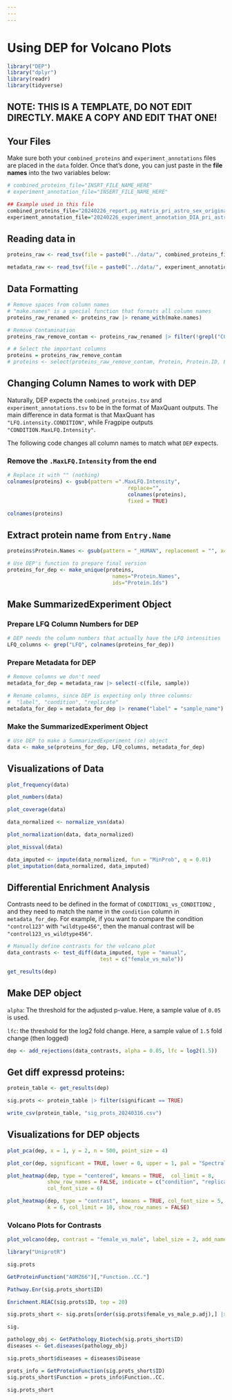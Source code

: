 ```yaml
---
---
---
```


# Using DEP for Volcano Plots

```r
library("DEP")
library("dplyr")
library(readr)
library(tidyverse)
```

## NOTE: THIS IS A TEMPLATE, DO NOT EDIT DIRECTLY. MAKE A COPY AND EDIT THAT ONE!

## Your Files

Make sure both your `combined_proteins` and `experiment_annotations` files are placed in the `data` folder. Once that's done, you can just paste in the **file names** into the two variables below:

```r
# combined_proteins_file="INSRT_FILE_NAME_HERE"
# experiment_annotation_file="INSERT_FILE_NAME_HERE"

## Example used in this file
combined_proteins_file="20240226_report.pg_matrix_pri_astro_sex_original.tsv"
experiment_annotation_file="20240226_experiment_annotation_DIA_pri_astro_sex.tsv"

```

## Reading data in

```r
proteins_raw <- read_tsv(file = paste0("../data/", combined_proteins_file)) |> as.data.frame()

metadata_raw <- read_tsv(file = paste0("../data/", experiment_annotation_file)) |> as.data.frame()

```

## Data Formatting

```r
# Remove spaces from column names
# "make.names" is a special function that formats all column names
proteins_raw_renamed <- proteins_raw |> rename_with(make.names)

# Remove Contamination
proteins_raw_remove_contam <- proteins_raw_renamed |> filter(!grepl("CONT", Protein.Group))

# # Select the important columns
proteins = proteins_raw_remove_contam
# proteins <- select(proteins_raw_remove_contam, Protein, Protein.ID, Entry.Name, Description, contains("MaxLFQ"))
```

## Changing Column Names to work with DEP

Naturally, DEP expects the `combined_proteins.tsv` and `experiment_annotations.tsv` to be in the format of MaxQuant outputs. The main difference in data format is that MaxQuant has `"LFQ.intensity.CONDITION"`, while Fragpipe outputs `"CONDITION.MaxLFQ.Intensity"`.

The following code changes all column names to match what `DEP` expects.

### Remove the `.MaxLFQ.Intensity` from the end

```r
# Replace it with "" (nothing)
colnames(proteins) <- gsub(pattern =".MaxLFQ.Intensity", 
                                       replace="",
                                       colnames(proteins),
                                       fixed = TRUE)

colnames(proteins)
```

## Extract protein name from `Entry.Name`

```r
proteins$Protein.Names <- gsub(pattern = "_HUMAN", replacement = "", x=proteins$Protein.Names, fixed=TRUE)
```

```r
# Use DEP's function to prepare final version
proteins_for_dep <- make_unique(proteins, 
                                  names="Protein.Names", 
                                  ids="Protein.Ids")
```

## Make SummarizedExperiment Object

### Prepare LFQ Column Numbers for DEP

```r
# DEP needs the column numbers that actually have the LFQ intensities
LFQ_columns <- grep("LFQ", colnames(proteins_for_dep))
```

### Prepare Metadata for DEP

```r
# Remove columns we don't need 
metadata_for_dep = metadata_raw |> select(-c(file, sample))

# Rename columns, since DEP is expecting only three columns:
#  "label", "condition", "replicate"
metadata_for_dep = metadata_for_dep |> rename("label" = "sample_name")
```

### Make the SummarizedExperiment Object

```r
# Use DEP to make a SummarizedExperiment (se) object
data <- make_se(proteins_for_dep, LFQ_columns, metadata_for_dep)
```

## Visualizations of Data

```r
plot_frequency(data)
```

```r
plot_numbers(data)
```

```r
plot_coverage(data)
```

```r
data_normalized <- normalize_vsn(data)
```

```r
plot_normalization(data, data_normalized)
```

```r
plot_missval(data)
```

```r
data_imputed <- impute(data_normalized, fun = "MinProb", q = 0.01)
plot_imputation(data_normalized, data_imputed)
```

## Differential Enrichment Analysis

Contrasts need to be defined in the format of `CONDITION1_vs_CONDITION2` , and they need to match the name in the `condition` column in `metadata_for_dep`. For example, if you want to compare the condition `"control123"` with `"wildtype456"`, then the manual contrast will be `"control123_vs_wildtype456"`.

```r
# Manually define contrasts for the volcano plot
data_contrasts <- test_diff(data_imputed, type = "manual", 
                              test = c("female_vs_male"))
```

```r
get_results(dep)
```

## Make DEP object

`alpha`: The threshold for the adjusted p-value. Here, a sample value of `0.05` is used.

`lfc`: the threshold for the log2 fold change. Here, a sample value of `1.5` fold change (then logged)

```r
dep <- add_rejections(data_contrasts, alpha = 0.05, lfc = log2(1.5))
```

## Get diff expressd proteins:

```r
protein_table <- get_results(dep)

sig.prots <- protein_table |> filter(significant == TRUE)

write_csv(protein_table, "sig_prots_20240316.csv")
```

## Visualizations for DEP objects

```r
plot_pca(dep, x = 1, y = 2, n = 500, point_size = 4)
```

```r
plot_cor(dep, significant = TRUE, lower = 0, upper = 1, pal = "Spectral", font_size = 8)
```

```r
plot_heatmap(dep, type = "centered", kmeans = TRUE,  col_limit = 8,
             show_row_names = FALSE, indicate = c("condition", "replicate"),
             col_font_size = 6)
```

```r
plot_heatmap(dep, type = "contrast", kmeans = TRUE, col_font_size = 5,
             k = 6, col_limit = 10, show_row_names = FALSE)
```

### Volcano Plots for Contrasts

```r
plot_volcano(dep, contrast = "female_vs_male", label_size = 2, add_names = TRUE)
```

```r
library("UniprotR")
```

```r
sig.prots
```

```r
GetProteinFunction("A0MZ66")[,"Function..CC."]
```

```r
Pathway.Enr(sig.prots_short$ID)
```

```r
Enrichment.REAC(sig.prots$ID, top = 20)
```

```r

sig.prots_short <- sig.prots[order(sig.prots$female_vs_male_p.adj),] |> head(50)

sig.

pathology_obj <- GetPathology_Biotech(sig.prots_short$ID)
diseases <- Get.diseases(pathology_obj)

sig.prots_short$diseases = diseases$Disease
```

```r
prots_info = GetProteinFunction(sig.prots_short$ID)
sig.prots_short$Function = prots_info$Function..CC.

sig.prots_short
```
